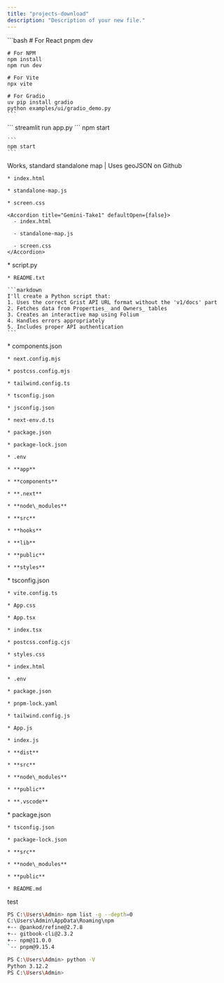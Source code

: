 ```yaml
---
title: "projects-download"
description: "Description of your new file."
---
```


<Tabs>
  <Tab title="React">
    ```bash
    # For React
    pnpm dev

    # For NPM
    npm install
    npm run dev

    # For Vite
    npx vite

    # For Gradio
    uv pip install gradio
    python examples/ui/gradio_demo.py
    ```
  </Tab>

  <Tab title="Streamlit">
    ```
    streamlit run app.py
    ```
  </Tab>

  <Tab title="GPT">
    npm start

    ```
    npm start
    ```








  </Tab>
</Tabs>

<AccordionGroup>
  <Accordion title="Standalone-Map" defaultOpen={false}>
    <Tip>
      Works, standard standalone map  |  Uses geoJSON on Github
    </Tip>

    * index.html

    * standalone-map.js

    * screen.css

    <Accordion title="Gemini-Take1" defaultOpen={false}>
      - index.html

      - standalone-map.js

      - screen.css
    </Accordion>
  </Accordion>

  <Accordion title="Map-html-Grist" defaultOpen={false}>
    * script.py

    * README.txt

    ```markdown
    I'll create a Python script that:
    1. Uses the correct Grist API URL format without the 'v1/docs' part
    2. Fetches data from Properties_ and Owners_ tables
    3. Creates an interactive map using Folium
    4. Handles errors appropriately
    5. Includes proper API authentication
    ```
  </Accordion>

  <Accordion title="grist-map-app" defaultOpen={false}>
    * components.json

    * next.config.mjs

    * postcss.config.mjs

    * tailwind.config.ts

    * tsconfig.json

    * jsconfig.json

    * next-env.d.ts

    * package.json

    * package-lock.json

    * .env

    * **app**

    * **components**

    * **.next**

    * **node\_modules**

    * **src**

    * **hooks**

    * **lib**

    * **public**

    * **styles**
  </Accordion>

  <Accordion title="sandbox" defaultOpen={false}>
    * tsconfig.json

    * vite.config.ts

    * App.css

    * App.tsx

    * index.tsx

    * postcss.config.cjs

    * styles.css

    * index.html

    * .env

    * package.json

    * pnpm-lock.yaml

    * tailwind.config.js

    * App.js

    * index.js

    * **dist**

    * **src**

    * **node\_modules**

    * **public**

    * **.vscode**
  </Accordion>

  <Accordion title="deepseek-calling-tool" defaultOpen={false}>
    * package.json

    * tsconfig.json

    * package-lock.json

    * **src**

    * **node\_modules**

    * **public**

    * README.md
  </Accordion>
</AccordionGroup>

test



```bash
PS C:\Users\Admin> npm list -g --depth=0
C:\Users\Admin\AppData\Roaming\npm
+-- @pankod/refine@2.7.8
+-- gitbook-cli@2.3.2
+-- npm@11.0.0
`-- pnpm@9.15.4

PS C:\Users\Admin> python -V
Python 3.12.2
PS C:\Users\Admin>
```